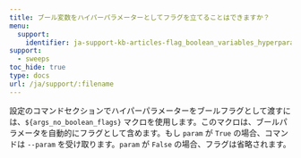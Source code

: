 ---
title: ブール変数をハイパーパラメーターとしてフラグを立てることはできますか？
menu:
  support:
    identifier: ja-support-kb-articles-flag_boolean_variables_hyperparameters
support:
  - sweeps
toc_hide: true
type: docs
url: /ja/support/:filename
---
設定のコマンドセクションでハイパーパラメーターをブールフラグとして渡すには、`${args_no_boolean_flags}` マクロを使用します。このマクロは、ブールパラメータを自動的にフラグとして含めます。もし `param` が `True` の場合、コマンドは `--param` を受け取ります。`param` が `False` の場合、フラグは省略されます。